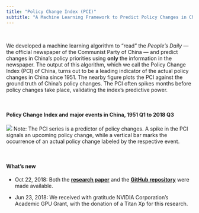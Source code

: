 ```yaml
---
title: "Policy Change Index (PCI)"
subtitle: "A Machine Learning Framework to Predict Policy Changes in China"
---
```


&nbsp;

We developed a machine learning algorithm to "read" the *People's Daily* --- the official newspaper of the Communist Party of China --- and predict changes in China's policy priorities using **only** the information in the newspaper. The output of this algorithm, which we call the Policy Change Index (PCI) of China, turns out to be a leading indicator of the actual policy changes in China since 1951. The nearby figure plots the PCI against the ground truth of China's policy changes. The PCI often spikes months before policy changes take place, validating the index's predictive power.

&nbsp;

#### **Policy Change Index and major events in China, 1951 Q1 to 2018 Q3**

![](http://www.policychangeindex.com/pci_with_events_5y.png)
Note: The PCI series is a predictor of policy changes. A spike in the PCI signals an upcoming policy change, while a vertical bar marks the occurrence of an actual policy change labeled by the respective event.

&nbsp;

#### **What's new**

- Oct 22, 2018: Both the [**research paper**](http://www.policychangeindex.com/Reading_China.pdf) and the [**GitHub repository**](http://github.com/open-source-economics/PCI) were made available.

- Jun 23, 2018: We received with gratitude NVIDIA Corporation's Academic GPU Grant, with the donation of a Titan Xp for this research.